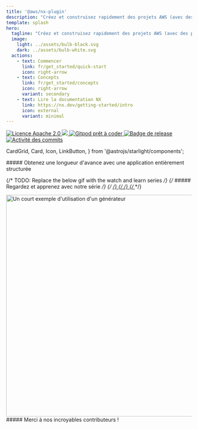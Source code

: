 ```yaml
---
title: '@aws/nx-plugin'
description: "Créez et construisez rapidement des projets AWS (avec des plugins NX)"
template: splash
hero:
  tagline: "Créez et construisez rapidement des projets AWS (avec des plugins NX)"
  image:
    light: ../assets/bulb-black.svg
    dark: ../assets/bulb-white.svg
  actions:
    - text: Commencer
      link: fr/get_started/quick-start
      icon: right-arrow
    - text: Concepts
      link: fr/get_started/concepts
      icon: right-arrow
      variant: secondary
    - text: Lire la documentation NX
      link: https://nx.dev/getting-started/intro
      icon: external
      variant: minimal
---
```




<p class="badges">
  <a href="https://opensource.org/licenses/Apache-2.0">
    <img
      src="https://img.shields.io/badge/License-Apache%202.0-yellowgreen.svg"
      alt="Licence Apache 2.0"
    />
  </a>
  <a href="https://codecov.io/gh/awslabs/nx-plugin-for-aws">
    <img src="https://codecov.io/gh/awslabs/nx-plugin-for-aws/graph/badge.svg?token=X27pgFfxuQ" />
  </a>
  <a href="https://gitpod.io/new/?workspaceClass=g1-large#https://github.com/awslabs/nx-plugin-for-aws">
    <img
      src="https://img.shields.io/badge/Gitpod-prêt%20à%20coder-blue?logo=gitpod"
      alt="Gitpod prêt à coder"
    />
  </a>
  <a href="https://github.com/awslabs/nx-plugin-for-aws/actions/workflows/ci.yml">
    <img
      src="https://github.com/awslabs/nx-plugin-for-aws/actions/workflows/ci.yml/badge.svg"
      alt="Badge de release"
    />
  </a>
  <a href="https://github.com/awslabs/nx-plugin-for-aws/commits/main">
    <img
      src="https://img.shields.io/github/commit-activity/w/awslabs/nx-plugin-for-aws"
      alt="Activité des commits"
    />
  </a>
</p>

  CardGrid,
  Card,
  Icon,
  LinkButton,
} from '@astrojs/starlight/components';

<div class='container three-column grid-icons'>
##### Obtenez une longueur d'avance avec une application entièrement structurée

<CardGrid className="foo">
  <Card title="Ajoutez des composants à votre projet">
    <Icon name="puzzle" size="100px"/>
  </Card>
  <Card title="Partagez du code et collaborez sans effort">
    <Icon name="seti:bicep" size="100px"/>
  </Card>
  <Card title="Personnalisez vos projets à votre façon">
    <Icon name="seti:config" size="100px"/>
  </Card>
</CardGrid>
</div>

<div class='container'>

{/* TODO: Replace the below gif with the watch and learn series */}
{/* ##### Regardez et apprenez avec notre série */}
{/* <a href="/videos/course/overview"> */}
{/* <VideoPlayer link="https://www.youtube.com/watch?v=5u0Ds7wzUeI" /> */}
{/* </a> */}

<div style={{ width: '100%' }}>
  <Image
    style={{ margin: 'auto' }}
    src={websiteGeneratorGif}
    alt="Un court exemple d'utilisation d'un générateur"
    width="800"
    height="600"
  />
</div>

</div>

<div class="container">
  ##### Merci à nos incroyables contributeurs !
  <ContributorList githubRepo="awslabs/nx-plugin-for-aws" />
</div>